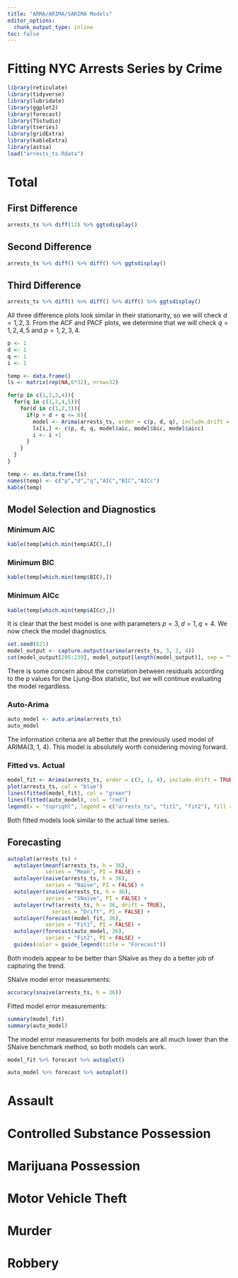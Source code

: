 ```yaml
---
title: "ARMA/ARIMA/SARIMA Models"
editor_options: 
  chunk_output_type: inline
toc: false
---
```


# Fitting NYC Arrests Series by Crime

```r
library(reticulate)
library(tidyverse)
library(lubridate)
library(ggplot2)
library(forecast)
library(TSstudio)
library(tseries)
library(gridExtra)
library(kableExtra)
library(astsa)
load("arrests_ts.Rdata")
```

::: panel-tabset
# Total

## First Difference

```r
arrests_ts %>% diff(12) %>% ggtsdisplay()
```

## Second Difference

```r
arrests_ts %>% diff() %>% diff() %>% ggtsdisplay()
```

## Third Difference

```r
arrests_ts %>% diff() %>% diff() %>% diff() %>% ggtsdisplay()
```

All three difference plots look similar in their stationarity, so we will check $d=1,2,3$. From the ACF and PACF plots, we determine that we will check $q=1,2,4,5$ and $p=1,2,3,4$.

```r
p <- 1
d <- 1
q <- 1
i <- 1

temp <- data.frame()
ls <- matrix(rep(NA,6*32), nrow=32)

for(p in c(1,2,3,4)){
  for(q in c(1,2,4,5)){
    for(d in c(1,2,3)){
      if(p + d + q <= 8){
        model <- Arima(arrests_ts, order = c(p, d, q), include.drift = FALSE)
        ls[i,] <- c(p, d, q, model$aic, model$bic, model$aicc)
        i <- i +1
      }
    }
  }
}

temp <- as.data.frame(ls)
names(temp) <- c("p","d","q","AIC","BIC","AICc")
kable(temp)
```

## Model Selection and Diagnostics

### Minimum AIC

```r
kable(temp[which.min(temp$AIC),])
```

### Minimum BIC

```r
kable(temp[which.min(temp$BIC),])
```

### Minimum AICc

```r
kable(temp[which.min(temp$AICc),])
```

It is clear that the best model is one with parameters $p=3, d=1, q=4$. We now check the model diagnostics.

```r
set.seed(621)
model_output <- capture.output(sarima(arrests_ts, 3, 1, 4))
cat(model_output[205:239], model_output[length(model_output)], sep = "\n")
```

There is some concern about the correlation between residuals according to the p values for the Ljung-Box statistic, but we will continue evaluating the model regardless.

### Auto-Arima

```r
auto_model <- auto.arima(arrests_ts)
auto_model
```

The information criteria are all better that the previously used model of ARIMA(3, 1, 4). This model is absolutely worth considering moving forward.

### Fitted vs. Actual

```r
model_fit <- Arima(arrests_ts, order = c(3, 1, 4), include.drift = TRUE)
plot(arrests_ts, col = "blue")
lines(fitted(model_fit), col = "green")
lines(fitted(auto_model), col = "red")
legend(x = "topright", legend = c("arrests_ts", "fit1", "fit2"), fill = 4:1)
```

Both fitted models look similar to the actual time series.

## Forecasting

```r
autoplot(arrests_ts) +
  autolayer(meanf(arrests_ts, h = 36),
            series = "Mean", PI = FALSE) +
  autolayer(naive(arrests_ts, h = 36),
            series = "Naïve", PI = FALSE) +
  autolayer(snaive(arrests_ts, h = 36),
            series = "SNaïve", PI = FALSE) +
  autolayer(rwf(arrests_ts, h = 36, drift = TRUE),
              series = "Drift", PI = FALSE) +
  autolayer(forecast(model_fit, 36),
            series = "Fit1", PI = FALSE) +
  autolayer(forecast(auto_model, 36),
            series = "Fit2", PI = FALSE) +
  guides(color = guide_legend(title = "Forecast"))
```

Both models appear to be better than SNaïve as they do a better job of capturing the trend.

SNaïve model error measurements:

```r
accuracy(snaive(arrests_ts, h = 36))
```

Fitted model error measurements:

```r
summary(model_fit)
summary(auto_model)
```

The model error measurements for both models are all much lower than the SNaïve benchmark method, so both models can work.

```r
model_fit %>% forecast %>% autoplot()
```

```r
auto_model %>% forecast %>% autoplot()
```

# Assault

# Controlled Substance Possession

# Marijuana Possession

# Motor Vehicle Theft

# Murder

# Robbery
:::
